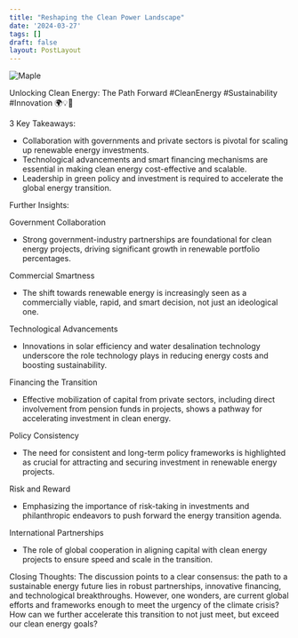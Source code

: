 ```yaml
---
title: "Reshaping the Clean Power Landscape"
date: '2024-03-27'
tags: []
draft: false
layout: PostLayout
---
```


<div className="flex justify-center">
  <div className="my-1 w-full px-2 xl:my-1 xl:w-1/2 xl:px-2">
    <img src="https://img.youtube.com/vi/7YKFs-CaHn4/0.jpg" alt="Maple" className="mx-auto h-58 w-auto" />
  </div>
</div>

Unlocking Clean Energy: The Path Forward #CleanEnergy #Sustainability #Innovation 🌍💡💼

3 Key Takeaways:
- Collaboration with governments and private sectors is pivotal for scaling up renewable energy investments.
- Technological advancements and smart financing mechanisms are essential in making clean energy cost-effective and scalable.
- Leadership in green policy and investment is required to accelerate the global energy transition.

Further Insights:

Government Collaboration
- Strong government-industry partnerships are foundational for clean energy projects, driving significant growth in renewable portfolio percentages.

Commercial Smartness
- The shift towards renewable energy is increasingly seen as a commercially viable, rapid, and smart decision, not just an ideological one.

Technological Advancements
- Innovations in solar efficiency and water desalination technology underscore the role technology plays in reducing energy costs and boosting sustainability.

Financing the Transition
- Effective mobilization of capital from private sectors, including direct involvement from pension funds in projects, shows a pathway for accelerating investment in clean energy.

Policy Consistency
- The need for consistent and long-term policy frameworks is highlighted as crucial for attracting and securing investment in renewable energy projects.

Risk and Reward
- Emphasizing the importance of risk-taking in investments and philanthropic endeavors to push forward the energy transition agenda.

International Partnerships
- The role of global cooperation in aligning capital with clean energy projects to ensure speed and scale in the transition.

Closing Thoughts:
The discussion points to a clear consensus: the path to a sustainable energy future lies in robust partnerships, innovative financing, and technological breakthroughs. However, one wonders, are current global efforts and frameworks enough to meet the urgency of the climate crisis? How can we further accelerate this transition to not just meet, but exceed our clean energy goals?
